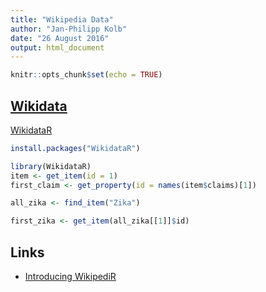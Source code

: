 ```yaml
---
title: "Wikipedia Data"
author: "Jan-Philipp Kolb"
date: "26 August 2016"
output: html_document
---
```


```r
knitr::opts_chunk$set(echo = TRUE)
```

## [Wikidata](https://www.wikidata.org/wiki/Wikidata:Main_Page)

[WikidataR](https://cran.r-project.org/web/packages/WikidataR/vignettes/Introduction.html)

```r
install.packages("WikidataR")
```

```r
library(WikidataR)
item <- get_item(id = 1)
first_claim <- get_property(id = names(item$claims)[1])
```

```r
all_zika <- find_item("Zika")

first_zika <- get_item(all_zika[[1]]$id)
```

## Links

- [Introducing WikipediR](https://ironholds.org/blog/introducing-wikipedir/)